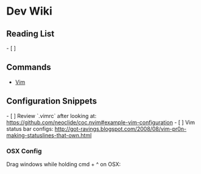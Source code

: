 = Dev Wiki =

== Reading List ==

- [ ] 

== Commands ==

* [[Vim]]

== Configuration Snippets ==

- [ ] Review `.vimrc` after looking at: https://github.com/neoclide/coc.nvim#example-vim-configuration
- [ ] Vim status bar configs: http://got-ravings.blogspot.com/2008/08/vim-pr0n-making-statuslines-that-own.html

=== OSX Config ===

Drag windows while holding cmd + ^ on OSX:

{{{shell
  defaults write -g NSWindowShouldDragOnGesture -bool true
}}}
